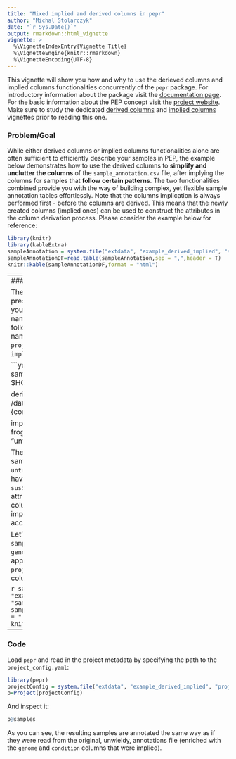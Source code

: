 ```yaml
---
title: "Mixed implied and derived columns in pepr"
author: "Michal Stolarczyk"
date: "`r Sys.Date()`"
output: rmarkdown::html_vignette
vignette: >
  %\VignetteIndexEntry{Vignette Title}
  %\VignetteEngine{knitr::rmarkdown}
  %\VignetteEncoding{UTF-8}
---
```


This vignette will show you how and why to use the derieved columns and implied columns functionalities concurrently of the `pepr` package. For introductory information about the package visit the [documentation page](http://code.databio.org/pepr/index.html). For the basic information about the PEP concept visit the [project website](https://pepkit.github.io/). Make sure to study the dedicated [derived columns](./derivedColumns.Rmd) and [implied columns](./impliedColumns.Rmd) vignettes prior to reading this one.

### Problem/Goal
While either derived columns or implied columns functionalities alone are often sufficient to efficiently describe your samples in PEP, the example below demonstrates how to use the derived columns to **simplify and unclutter the columns** of the `sample_annotation.csv` file, after implying the columns for samples that **follow certain patterns**. The two functionalities combined provide you with the way of building complex, yet flexible sample annotation tables effortlessly. Note that the columns implication is always performed first - before the columns are derived. This means that the newly created columns (implied ones) can be used to construct the attributes in the column derivation process. Please consider the example below for reference:

```r
library(knitr)
library(kableExtra)
sampleAnnotation = system.file("extdata", "example_derived_implied", "sample_annotation_pre.csv", package="pepr")
sampleAnnotationDF=read.table(sampleAnnotation,sep = ",",header = T)
knitr::kable(sampleAnnotationDF,format = "html") 
```
----
### Solution

The specification of detailed file paths/names (as presented above) is cumbersome. In order to make your life easier just find the patterns that the file names in `file_path` column of `sample_annotation.csv` follow, imply needed attributes and derive the file names. This multi step process is orchestrated by the `project_config.yaml` file via the `derived_columns` and `implied_columns` sections:

```yaml
metadata:
    sample_annotation: sample_annotation.csv
    output_dir: $HOME/hello_looper_results

derived_columns: [file_path]
data_sources:
    source1: /data/lab/project/{organism}_{genome}_{condition}.fastq

implied_columns:
    organism:
        pig:
            genome: "susScr11"
        frog:
            genome: "xenTro9"
    time:
        0:
            condition: "untreated"
        1:
            condition: "treated"
```

The `*_untreated` files are clearly associated with the samples that are labeled with `time` 0. Therefore the `untreated` attribute is implied for the samples which have 0 in the `time` columns. Similarly, the codes `susScr11` and `xenTro9` are associated with the attributes in the `oragnism` column. Therefore, the column `condion` that consists of those two codes is implied from the attributes in the `organism` column according to the `project_config.yaml`. 

Let's introduce a few modifications to the original `sample_annotation.csv` file to imply the columns `genome` and `condition` and subsequently map the appropriate data sources from the `project_config.yaml` with attributes in the derived column - `[file_path]`:

```r
sampleAnnotation = system.file("extdata", "example_derived_implied", "sample_annotation.csv", package="pepr")
sampleAnnotationDF=read.table(sampleAnnotation,sep = ",",header = T)
knitr::kable(sampleAnnotationDF,format = "html") 
```

----
### Code
Load `pepr` and read in the project metadata by specifying the path to the `project_config.yaml`:

```r
library(pepr)
projectConfig = system.file("extdata", "example_derived_implied", "project_config.yaml", package="pepr")
p=Project(projectConfig)
```

And inspect it:

```r
p@samples
```

As you can see, the resulting samples are annotated the same way as if they were read from the original, unwieldy, annotations file (enriched with the `genome` and `condition` columns that were implied).


